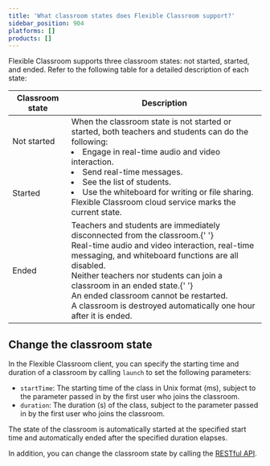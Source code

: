 ```yaml
---
title: 'What classroom states does Flexible Classroom support?'
sidebar_position: 904
platforms: []
products: []
---
```



Flexible Classroom supports three classroom states: not started, started, and ended. Refer to the following table for a detailed description of each state:

<table>
  <thead>
    <tr>
      <th>Classroom state</th>
      <th>Description</th>
    </tr>
  </thead>
  <tbody>
    <tr>
      <td>Not started</td>
      <td rowspan="2">
        When the classroom state is not started or started, both teachers and
        students can do the following:
        <li>Engage in real-time audio and video interaction.</li>
        <li>Send real-time messages.</li>
        <li>See the list of students.</li>
        <li>Use the whiteboard for writing or file sharing.</li>Flexible Classroom
        cloud service marks the current state.
      </td>
    </tr>
    <tr>
      <td>Started</td>
    </tr>
    <tr>
      <td>Ended</td>
      <td>
        Teachers and students are immediately disconnected from the classroom.{' '}
        <br />
        Real-time audio and video interaction, real-time messaging, and whiteboard
        functions are all disabled. <br />
        Neither teachers nor students can join a classroom in an ended state.{' '}
        <br />
        An ended classroom cannot be restarted. <br />A classroom is destroyed automatically
        one hour after it is ended.
      </td>
    </tr>
  </tbody>
</table>

## Change the classroom state

In the Flexible Classroom client, you can specify the starting time and duration of a classroom by calling `launch` to set the following parameters:

- `startTime`: The starting time of the class in Unix format (ms), subject to the parameter passed in by the first user who joins the classroom.
- `duration`: The duration (s) of the class, subject to the parameter passed in by the first user who joins the classroom.

The state of the classroom is automatically started at the specified start time and automatically ended after the specified duration elapses.

In addition, you can change the classroom state by calling the [RESTful API](/flexible-classroom/reference/classroom-api/).
